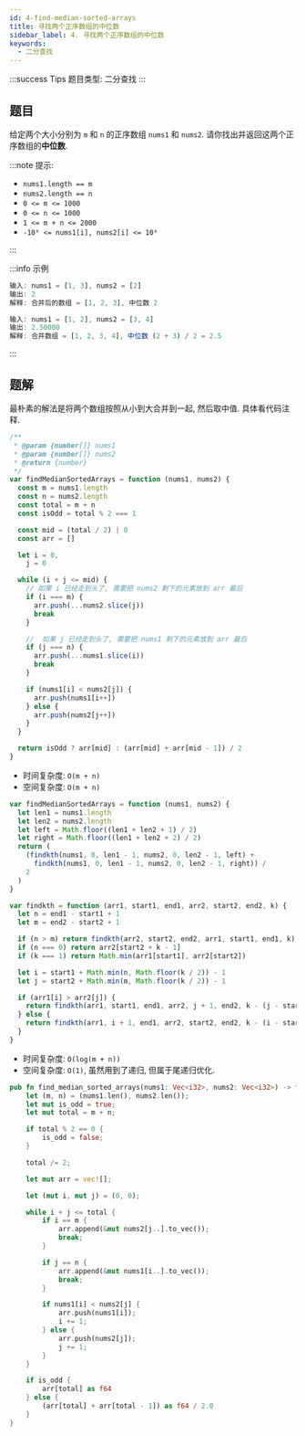 ```yaml
---
id: 4-find-median-sorted-arrays
title: 寻找两个正序数组的中位数
sidebar_label: 4. 寻找两个正序数组的中位数
keywords:
  - 二分查找
---
```


:::success Tips
题目类型: 二分查找
:::

## 题目

给定两个大小分别为 `m` 和 `n` 的正序数组 `nums1` 和 `nums2`. 请你找出并返回这两个正序数组的**中位数**.

:::note 提示:

- `nums1.length == m`
- `nums2.length == n`
- `0 <= m <= 1000`
- `0 <= n <= 1000`
- `1 <= m + n <= 2000`
- `-10⁶ <= nums1[i], nums2[i] <= 10⁶`

:::

:::info 示例

```ts
输入: nums1 = [1, 3], nums2 = [2]
输出: 2
解释: 合并后的数组 = [1, 2, 3], 中位数 2
```

```ts
输入: nums1 = [1, 2], nums2 = [3, 4]
输出: 2.50000
解释: 合并数组 = [1, 2, 3, 4], 中位数 (2 + 3) / 2 = 2.5
```

:::

## 题解


<Tabs>
  <TabItem value="JavaScript - 朴素解法" label="JavaScript - 朴素解法">

最朴素的解法是将两个数组按照从小到大合并到一起, 然后取中值. 具体看代码注释.

```ts
/**
 * @param {number[]} nums1
 * @param {number[]} nums2
 * @return {number}
 */
var findMedianSortedArrays = function (nums1, nums2) {
  const m = nums1.length
  const n = nums2.length
  const total = m + n
  const isOdd = total % 2 === 1

  const mid = (total / 2) | 0
  const arr = []

  let i = 0,
    j = 0

  while (i + j <= mid) {
    // 如果 i 已经走到头了, 需要把 nums2 剩下的元素放到 arr 最后
    if (i === m) {
      arr.push(...nums2.slice(j))
      break
    }

    //  如果 j 已经走到头了, 需要把 nums1 剩下的元素放到 arr 最后
    if (j === n) {
      arr.push(...nums1.slice(i))
      break
    }

    if (nums1[i] < nums2[j]) {
      arr.push(nums1[i++])
    } else {
      arr.push(nums2[j++])
    }
  }

  return isOdd ? arr[mid] : (arr[mid] + arr[mid - 1]) / 2
}
```

- 时间复杂度: `O(m + n)`
- 空间复杂度: `O(m + n)`

</TabItem>
<TabItem value="JavaScript - 二分查找" label="JavaScript - 二分查找" default>

```ts
var findMedianSortedArrays = function (nums1, nums2) {
  let len1 = nums1.length
  let len2 = nums2.length
  let left = Math.floor((len1 + len2 + 1) / 2)
  let right = Math.floor((len1 + len2 + 2) / 2)
  return (
    (findkth(nums1, 0, len1 - 1, nums2, 0, len2 - 1, left) +
      findkth(nums1, 0, len1 - 1, nums2, 0, len2 - 1, right)) /
    2
  )
}

var findkth = function (arr1, start1, end1, arr2, start2, end2, k) {
  let n = end1 - start1 + 1
  let m = end2 - start2 + 1

  if (n > m) return findkth(arr2, start2, end2, arr1, start1, end1, k)
  if (n === 0) return arr2[start2 + k - 1]
  if (k === 1) return Math.min(arr1[start1], arr2[start2])

  let i = start1 + Math.min(n, Math.floor(k / 2)) - 1
  let j = start2 + Math.min(m, Math.floor(k / 2)) - 1

  if (arr1[i] > arr2[j]) {
    return findkth(arr1, start1, end1, arr2, j + 1, end2, k - (j - start2 + 1))
  } else {
    return findkth(arr1, i + 1, end1, arr2, start2, end2, k - (i - start1 + 1))
  }
}
```

- 时间复杂度: `O(log(m + n))`
- 空间复杂度: `O(1)`, 虽然用到了递归, 但属于尾递归优化.

</TabItem>
<TabItem value="Rust" label="Rust">

```rust
pub fn find_median_sorted_arrays(nums1: Vec<i32>, nums2: Vec<i32>) -> f64 {
    let (m, n) = (nums1.len(), nums2.len());
    let mut is_odd = true;
    let mut total = m + n;

    if total % 2 == 0 {
        is_odd = false;
    }

    total /= 2;

    let mut arr = vec![];

    let (mut i, mut j) = (0, 0);

    while i + j <= total {
        if i == m {
            arr.append(&mut nums2[j..].to_vec());
            break;
        }

        if j == n {
            arr.append(&mut nums1[i..].to_vec());
            break;
        }

        if nums1[i] < nums2[j] {
            arr.push(nums1[i]);
            i += 1;
        } else {
            arr.push(nums2[j]);
            j += 1;
        }
    }

    if is_odd {
        arr[total] as f64
    } else {
        (arr[total] + arr[total - 1]) as f64 / 2.0
    }
}
```

</TabItem>
</Tabs>
